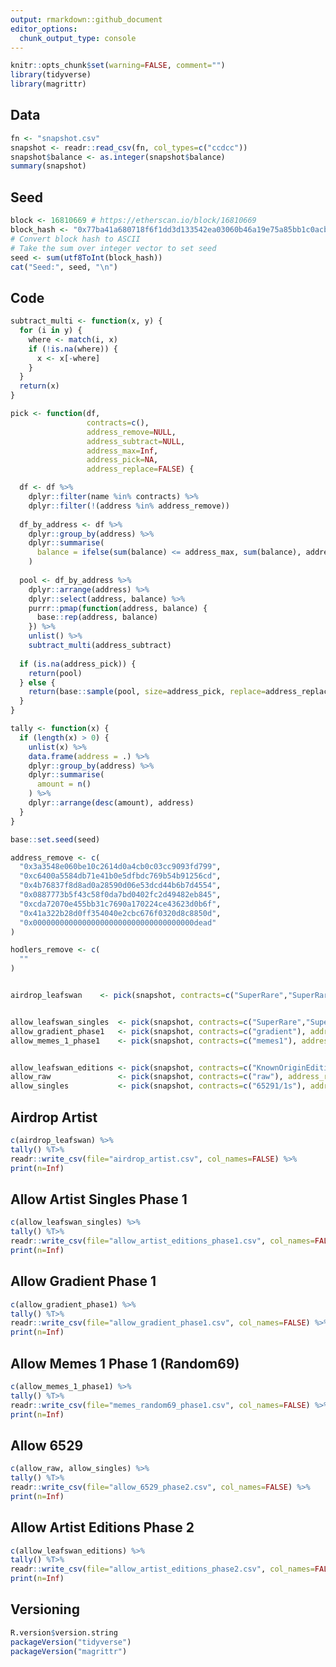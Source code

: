 ```yaml
---
output: rmarkdown::github_document
editor_options: 
  chunk_output_type: console
---
```


<!-- README.md is generated from README.Rmd. Please edit that file -->

```r
knitr::opts_chunk$set(warning=FALSE, comment="")
library(tidyverse)
library(magrittr)
```

## Data
```r
fn <- "snapshot.csv"
snapshot <- readr::read_csv(fn, col_types=c("ccdcc"))
snapshot$balance <- as.integer(snapshot$balance)
summary(snapshot)
```

## Seed
```r
block <- 16810669 # https://etherscan.io/block/16810669
block_hash <- "0x77ba41a680718f6f1dd3d133542ea03060b46a19e75a85bb1c0acb857f44cd93"
# Convert block hash to ASCII
# Take the sum over integer vector to set seed
seed <- sum(utf8ToInt(block_hash))
cat("Seed:", seed, "\n")
```

## Code
```r
subtract_multi <- function(x, y) {
  for (i in y) {
    where <- match(i, x)
    if (!is.na(where)) {
      x <- x[-where]
    }
  }
  return(x)
}

pick <- function(df,
                 contracts=c(),
                 address_remove=NULL,
                 address_subtract=NULL,
                 address_max=Inf,
                 address_pick=NA,
                 address_replace=FALSE) {

  df <- df %>%
    dplyr::filter(name %in% contracts) %>%
    dplyr::filter(!(address %in% address_remove))
  
  df_by_address <- df %>%
    dplyr::group_by(address) %>%
    dplyr::summarise(
      balance = ifelse(sum(balance) <= address_max, sum(balance), address_max)
    )
  
  pool <- df_by_address %>%
    dplyr::arrange(address) %>%
    dplyr::select(address, balance) %>%
    purrr::pmap(function(address, balance) {
      base::rep(address, balance)
    }) %>%
    unlist() %>%
    subtract_multi(address_subtract)
  
  if (is.na(address_pick)) {
    return(pool)
  } else {
    return(base::sample(pool, size=address_pick, replace=address_replace))
  }
}

tally <- function(x) {
  if (length(x) > 0) {
    unlist(x) %>%
    data.frame(address = .) %>%
    dplyr::group_by(address) %>%
    dplyr::summarise(
      amount = n()
    ) %>%
    dplyr::arrange(desc(amount), address)
  }
}
```

```r
base::set.seed(seed)

address_remove <- c(
  "0x3a3548e060be10c2614d0a4cb0c03cc9093fd799",
  "0xc6400a5584db71e41b0e5dfbdc769b54b91256cd",
  "0x4b76837f8d8ad0a28590d06e53dcd44b6b7d4554",
  "0x0887773b5f43c58f0da7bd0402fc2d49482eb845",
  "0xcda72070e455bb31c7690a170224ce43623d0b6f",
  "0x41a322b28d0ff354040e2cbc676f0320d8c8850d",
  "0x000000000000000000000000000000000000dead"
)

hodlers_remove <- c(
  ""
)


airdrop_leafswan    <- pick(snapshot, contracts=c("SuperRare","SuperRare2","SuperRare3","Foundation","MakersPlace","KnownOrigin","Stateofmind","MetaLeafs","Leafswanv2","Leafswan","AIexplorations"), address_remove=address_remove,address_pick=12,address_max=1)


allow_leafswan_singles  <- pick(snapshot, contracts=c("SuperRare","SuperRare2","SuperRare3","Foundation","MakersPlace","KnownOrigin","Stateofmind","MetaLeafs","Leafswanv2","Leafswan","AIexplorations","LeafSwanXMLNDR","Marine","RealLifeAIHeroes","RealLifeAIHeroesSeason2","YourDigitalVersion","YourDigitalCharm","YourDigitalCharm3D",""), address_remove=address_remove,address_subtract=airdrop_leafswan,address_max=1)
allow_gradient_phase1   <- pick(snapshot, contracts=c("gradient"), address_pick=55,address_max=1)
allow_memes_1_phase1    <- pick(snapshot, contracts=c("memes1"), address_remove=address_remove,address_pick=69,address_max=1)


allow_leafswan_editions <- pick(snapshot, contracts=c("KnownOriginEditions","LeafswanEditions","PersonDoesNotExistEditions","LeafswanEditions2"), address_remove=address_remove, address_subtract=c(airdrop_leafswan, allow_leafswan_singles),address_max=1)
allow_raw               <- pick(snapshot, contracts=c("raw"), address_remove=address_remove,address_max=1)
allow_singles           <- pick(snapshot, contracts=c("65291/1s"), address_remove=address_remove,address_max=1)


```



## Airdrop Artist
```r
c(airdrop_leafswan) %>%
tally() %T>%
readr::write_csv(file="airdrop_artist.csv", col_names=FALSE) %>%
print(n=Inf)
```




## Allow Artist Singles Phase 1
```r
c(allow_leafswan_singles) %>%
tally() %T>%
readr::write_csv(file="allow_artist_editions_phase1.csv", col_names=FALSE) %>%
print(n=Inf)
```

## Allow Gradient Phase 1
```r
c(allow_gradient_phase1) %>%
tally() %T>%
readr::write_csv(file="allow_gradient_phase1.csv", col_names=FALSE) %>%
print(n=Inf)
```

## Allow Memes 1 Phase 1 (Random69)
```r
c(allow_memes_1_phase1) %>%
tally() %T>%
readr::write_csv(file="memes_random69_phase1.csv", col_names=FALSE) %>%
print(n=Inf)
```





## Allow 6529
```r
c(allow_raw, allow_singles) %>%
tally() %T>%
readr::write_csv(file="allow_6529_phase2.csv", col_names=FALSE) %>%
print(n=Inf)
```

## Allow Artist Editions Phase 2
```r
c(allow_leafswan_editions) %>%
tally() %T>%
readr::write_csv(file="allow_artist_editions_phase2.csv", col_names=FALSE) %>%
print(n=Inf)
```



## Versioning
```r
R.version$version.string
packageVersion("tidyverse")
packageVersion("magrittr")
```

